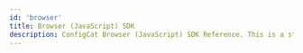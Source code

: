 ```yaml
---
id: 'browser'
title: Browser (JavaScript) SDK
description: ConfigCat Browser (JavaScript) SDK Reference. This is a step-by-step guide on how to use feature flags in your frontend applications and Web Workers running in the browser.
---
```




<script
  type="application/ld+json"
  dangerouslySetInnerHTML={{ __html: JSON.stringify(UnifiedJSBrowserSchema) }}
></script>


<JSSdkReferenceTemplate platform={platform}>
</JSSdkReferenceTemplate>

